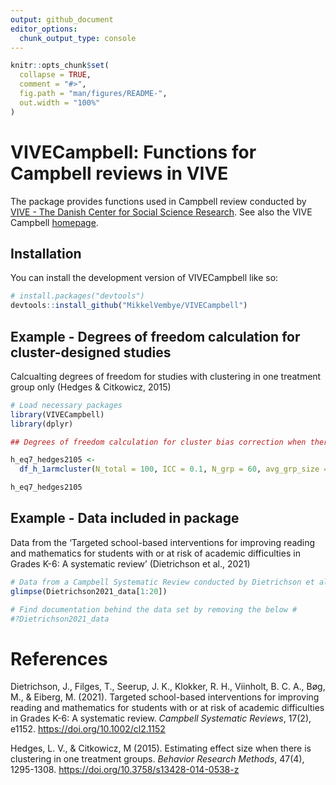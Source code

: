 ```yaml
---
output: github_document
editor_options: 
  chunk_output_type: console
---
```


<!-- README.md is generated from README.Rmd. Please edit that file -->

```r
knitr::opts_chunk$set(
  collapse = TRUE,
  comment = "#>",
  fig.path = "man/figures/README-",
  out.width = "100%"
)
```

# VIVECampbell: Functions for Campbell reviews in VIVE

<!-- badges: start -->
<!-- badges: end -->

The package provides functions used in Campbell review conducted by [VIVE - The Danish Center for Social Science Research](https://www.vive.dk/en/). See also the VIVE Campbell [homepage](https://www.vive.dk/da/centre-og-netvaerk/campbell/).

## Installation

You can install the development version of VIVECampbell like so:

``` r

# install.packages("devtools")
devtools::install_github("MikkelVembye/VIVECampbell")

```

## Example - Degrees of freedom calculation for cluster-designed studies

Calcualting degrees of freedom for studies with clustering in one treatment group only (Hedges & Citkowicz, 2015)

```r
# Load necessary packages
library(VIVECampbell)
library(dplyr)

## Degrees of freedom calculation for cluster bias correction when there is clustering in one treatment group only

h_eq7_hedges2105 <- 
  df_h_1armcluster(N_total = 100, ICC = 0.1, N_grp = 60, avg_grp_size = 5)

h_eq7_hedges2105
```

## Example - Data included in package

Data from the 'Targeted school-based interventions for improving reading and mathematics for students with or at risk of academic difficulties in Grades K-6: A systematic review' (Dietrichson et al., 2021)

```r

# Data from a Campbell Systematic Review conducted by Dietrichson et al. (2021)
glimpse(Dietrichson2021_data[1:20])

# Find documentation behind the data set by removing the below #
#?Dietrichson2021_data

```


# References

Dietrichson, J., Filges, T., Seerup, J. K., Klokker, R. H., Viinholt, B. C. A., Bøg, M., & Eiberg, M. (2021). Targeted school-based interventions for improving reading and mathematics for students with or at risk of academic difficulties in Grades K-6: A systematic review. *Campbell Systematic Reviews*, 17(2), e1152. <https://doi.org/10.1002/cl2.1152>

Hedges, L. V., & Citkowicz, M (2015). Estimating effect size when there is clustering in one treatment groups. *Behavior Research Methods*, 47(4), 1295-1308. <https://doi.org/10.3758/s13428-014-0538-z>
